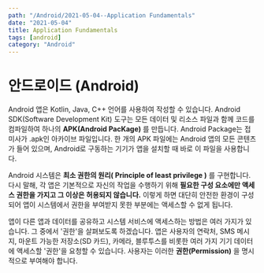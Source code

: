 ---
path: "/Android/2021-05-04--Application Fundamentals"
date: "2021-05-04"
title: Application Fundamentals
tags: [android]
category: "Android"
---

# 안드로이드 (Android)

Android 앱은 Kotlin, Java, C++ 언어를 사용하여 작성할 수 있습니다. Android SDK(Software Development Kit) 도구는 모든 데이터 및 리소스 파일과 함께 코드를 컴파일하여 하나의 **APK(Android PacKage)** 를 만듭니다. Android Package는 접미사가 .apk인 아카이브 파일입니다. 한 개의 APK 파일에는 Android 앱의 모든 콘텐츠가 들어 있으며, Android로 구동하는 기기가 앱을 설치할 때 바로 이 파일을 사용합니다.

Android 시스템은 **최소 권한의 원리( Principle of least privilege )** 를 구현합니다. 다시 말해, 각 앱은 기본적으로 자신의 작업을 수행하기 위해 **필요한 구성 요소에만 액세스 권한을 가지고 그 이상은 허용되지 않습니다.** 이렇게 하면 대단히 안전한 환경이 구성되어 앱이 시스템에서 권한을 부여받지 못한 부분에는 액세스할 수 없게 됩니다.

앱이 다른 앱과 데이터를 공유하고 시스템 서비스에 액세스하는 방법은 여러 가지가 있습니다. 그 중에서 '권한'을 살펴보도록 하겠습니다. 앱은 사용자의 연락처, SMS 메시지, 마운트 가능한 저장소(SD 카드), 카메라, 블루투스를 비롯한 여러 가지 기기 데이터에 액세스할 '권한'을 요청할 수 있습니다. 사용자는 이러한 **권한(Permission)** 을 명시적으로 부여해야 합니다.

